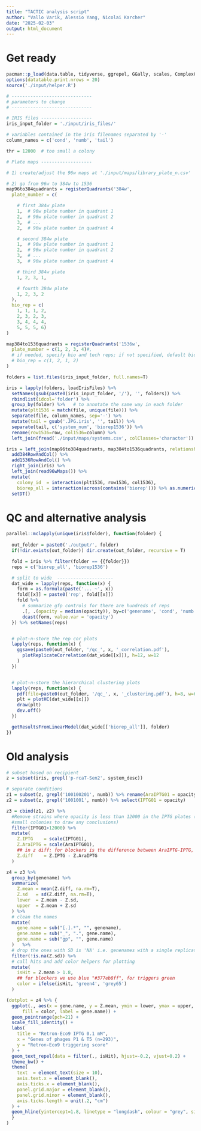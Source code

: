 ```yaml
---
title: "TACTIC analysis script"
author: "Vallo Varik, Alessio Yang, Nicolai Karcher"
date: "2025-02-03"
output: html_document
---
```


# Get ready 

```r
pacman::p_load(data.table, tidyverse, ggrepel, GGally, scales, ComplexHeatmap, limma, Biobase, cowplot)
options(datatable.print.nrows = 20)
source('./input/helper.R')

# ------------------------------  
# parameters to change
# ------------------------------  

# IRIS files -------------------
iris_input_folder = './input/iris_files/' 

# variables contained in the iris filenames separated by '-'
column_names = c('cond', 'numb', 'tail')

thr = 12000  # too small a colony

# Plate maps -------------------

# 1) create/adjust the 96w maps at './input/maps/library_plate_n.csv'

# 2) go from 96w to 384w to 1536
map96to384quadrants = registerQuadrants('384w', 
  plate_number = c(

    # first 384w plate
    1,  # 96w plate number in quadrant 1 
    2,  # 96w plate number in quadrant 2 
    3,  # ...
    2,  # 96w plate number in quadrant 4 

    # second 384w plate
    1,  # 96w plate number in quadrant 1 
    2,  # 96w plate number in quadrant 2
    3,  # ...
    3,  # 96w plate number in quadrant 4

    # third 384w plate
    1, 2, 3, 1,

    # fourth 384w plate
    1, 2, 3, 2
  ),
  bio_rep = c(
    1, 1, 1, 2, 
    2, 3, 2, 3, 
    3, 4, 4, 4, 
    5, 5, 5, 6)
)

map384to1536quadrants = registerQuadrants('1536w', 
  plate_number = c(1, 2, 3, 4)#, 
  # if needed, specify bio and tech reps; if not specified, default biorep=1, techrep=1)
  # bio_rep = c(1, 2, 1, 2)
)
```

```r
folders = list.files(iris_input_folder, full.names=T)

iris = lapply(folders, loadIrisFiles) %>%
  setNames(gsub(paste0(iris_input_folder, '/'), '', folders)) %>%
  rbindlist(idcol='folder') %>%
  group_by(folder) %>%   # to annotate the same way in each folder
  mutate(plt1536 = match(file, unique(file))) %>%
  separate(file, column_names, sep='-') %>%
  mutate(tail = gsub('.JPG.iris', '', tail)) %>%
  separate(tail, c('system_num', 'biorep1536')) %>%
  rename(row1536=row, col1536=column) %>%
  left_join(fread('./input/maps/systems.csv', colClasses='character')) 

iris = left_join(map96to384quadrants, map384to1536quadrants, relationship='many-to-many') %>%
  add384RowAndCol() %>% 
  add1536RowAndCol() %>%
  right_join(iris) %>% 
  left_join(read96wMaps()) %>%
  mutate(
    colony_id  = interaction(plt1536, row1536, col1536),
    biorep_all = interaction(across(contains('biorep'))) %>% as.numeric() %>% str_pad(2, pad='0')) %>%
  setDT()
```


# QC and alternative analysis

```r
parallel::mclapply(unique(iris$folder), function(folder) {
  
  out_folder = paste0('./output/', folder)
  if(!dir.exists(out_folder)) dir.create(out_folder, recursive = T)

  fold = iris %>% filter(folder == {{folder}})
  reps = c('biorep_all', 'biorep1536')

  # split to wide  ---------------------
  dat_wide = lapply(reps, function(x) {
    form = as.formula(paste('... ~', x))
    fold[[x]] = paste0('rep', fold[[x]])
    fold %>%
      # summarize gfp controls for there are hundreds of reps
      .[, .(opacity = median(opacity)), by=c('genename', 'cond', 'numb', x)] %>%
      dcast(form, value.var = 'opacity')
  }) %>% setNames(reps) 


  # plot-n-store the rep cor plots
  lapply(reps, function(x) {
    ggsave(paste0(out_folder, '/qc_', x, '_correlation.pdf'), 
      plotReplicateCorrelation(dat_wide[[x]]), h=12, w=12
    )
  })


  # plot-n-store the hierarchical clustering plots
  lapply(reps, function(x) {
    pdf(file=paste0(out_folder, '/qc_', x, '_clustering.pdf'), h=8, w=6)
    plt = plotHC(dat_wide[[x]])
    draw(plt)
    dev.off()
  })

  getResultsFromLinearModel(dat_wide[['biorep_all']], folder)
})
```



# Old analysis

```r
# subset based on recipient
z = subset(iris, grepl('p-rcaT-Sen2', system_desc))

# separate conditions
z1 = subset(z, grepl('100100201', numb)) %>% rename(AraIPTG01 = opacity)
z2 = subset(z, grepl('1001001', numb)) %>% select(IPTG01 = opacity)

z3 = cbind(z1, z2) %>%
  #Remove strains where opacity is less than 12000 in the IPTG plates (too
  #small colonies to draw any conclusions)
  filter(IPTG01>12000) %>%
  mutate(
    Z.IPTG    = scale(IPTG01),
    Z.AraIPTG = scale(AraIPTG01),
    ## in z diff: for blockers is the difference between AraIPTG-IPTG, for triggers is IPTG-AraIPTG
    Z.diff    = Z.IPTG - Z.AraIPTG
  )

z4 = z3 %>%
  group_by(genename) %>%
  summarize(
    Z.mean = mean(Z.diff, na.rm=T),
    Z.sd   = sd(Z.diff, na.rm=T),
    lower  = Z.mean - Z.sd,
    upper  = Z.mean + Z.sd
  ) %>%
  # clean the names
  mutate(
    gene.name = sub("[.].*", "", genename),
    gene.name = sub("_", ".", gene.name),
    gene.name = sub("gp", "", gene.name)
  )   %>% 
  # drop the ones with SD is 'NA' i.e. genenames with a single replicate
  filter(!is.na(Z.sd)) %>%
  # call hits and add color helpers for plotting
  mutate(
    isHit = Z.mean > 1.8, 
    ## for blockers we use blue "#377eb8ff", for triggers green 
    color = ifelse(isHit, 'green4', 'grey65')
  )

(dotplot = z4 %>% {
  ggplot(., aes(x = gene.name, y = Z.mean, ymin = lower, ymax = upper, 
      fill = color, label = gene.name)) +
  geom_pointrange(pch=21) +
  scale_fill_identity() +
  labs(
    title = "Retron-Eco9 IPTG 0.1 mM", 
    x = "Genes of phages P1 & T5 (n=293)", 
    y = "Retron-Eco9 triggering score"
  ) +
  geom_text_repel(data = filter(., isHit), hjust=-0.2, vjust=0.2) +
  theme_bw() +
  theme(
    text  = element_text(size = 10), 
    axis.text.x = element_blank(), 
    axis.ticks.x = element_blank(), 
    panel.grid.major = element_blank(), 
    panel.grid.minor = element_blank(), 
    axis.ticks.length = unit(.2, "cm")
  ) +
  geom_hline(yintercept=1.8, linetype = "longdash", colour = "grey", size = 0.5) 
  }
)
```
